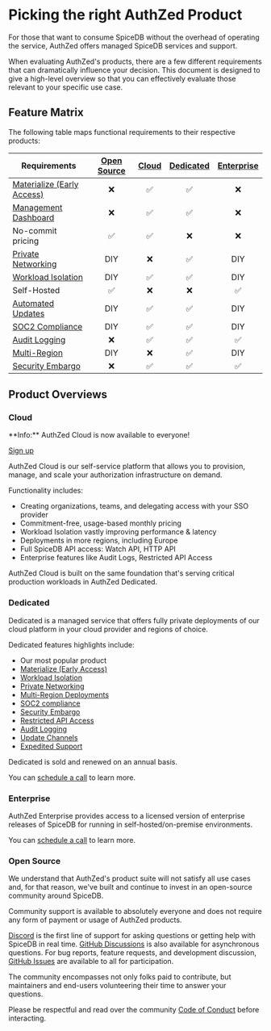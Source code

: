 
# Picking the right AuthZed Product

For those that want to consume SpiceDB without the overhead of operating the service, AuthZed offers managed SpiceDB services and support.

When evaluating AuthZed's products, there are a few different requirements that can dramatically influence your decision.
This document is designed to give a high-level overview so that you can effectively evaluate those relevant to your specific use case.

## Feature Matrix

The following table maps functional requirements to their respective products:

| Requirements                 | [Open Source] | [Cloud] | [Dedicated] | [Enterprise] |
|------------------------------|:-------------:|:-------:|:-----------:|:------------:|
| [Materialize (Early Access)] |       ❌       |    ✅    |      ✅      |      ❌       |
| [Management Dashboard]       |       ❌       |    ✅    |      ✅      |      ❌       |
| No-commit pricing            |       ✅       |    ✅    |      ❌      |      ❌       |
| [Private Networking]         |      DIY      |    ❌    |      ✅      |     DIY      |
| [Workload Isolation]         |      DIY      |    ✅    |      ✅      |     DIY      |
| Self-Hosted                  |       ✅       |    ❌    |      ❌      |      ✅       |
| [Automated Updates]          |      DIY      |    ✅    |      ✅      |     DIY      |
| [SOC2 Compliance]            |      DIY      |    ✅    |      ✅      |     DIY      |
| [Audit Logging]              |       ❌       |    ✅    |      ✅      |      ✅       |
| [Multi-Region]               |      DIY      |    ❌    |      ✅      |     DIY      |
| [Security Embargo]           |       ❌       |    ✅    |      ✅      |      ✅       |

[Cloud]: #cloud
[Dedicated]: #dedicated
[Enterprise]: #enterprise
[Open Source]: #open-source

[Materialize (Early Access)]: ../concepts/authzed-materialize
[Audit Logging]: ../concepts/audit-logging
[Automated Updates]: ../concepts/update-channels
[Management Dashboard]: ../concepts/management-dashboard
[Multi-Region]: ../concepts/multi-region
[SOC2 Compliance]: https://security.authzed.com
[Security Embargo]: ../concepts/security-embargo

## Product Overviews

### Cloud

<Callout type="info">
  **Info:**
  AuthZed Cloud is now available to everyone!

  [Sign up](https://authzed.com/cloud/signup)
</Callout>

AuthZed Cloud is our self-service platform that allows you to provision, manage, and scale your authorization infrastructure on demand.

Functionality includes:

- Creating organizations, teams, and delegating access with your SSO provider
- Commitment-free, usage-based monthly pricing
- Workload Isolation vastly improving performance & latency
- Deployments in more regions, including Europe
- Full SpiceDB API access: Watch API, HTTP API
- Enterprise features like Audit Logs, Restricted API Access

AuthZed Cloud is built on the same foundation that's serving critical production workloads in AuthZed Dedicated.

### Dedicated

Dedicated is a managed service that offers fully private deployments of our cloud platform in your cloud provider and regions of choice.

Dedicated features highlights include:

- Our most popular product
- [Materialize (Early Access)]
- [Workload Isolation]
- [Private Networking]
- [Multi-Region Deployments]
- [SOC2 compliance]
- [Security Embargo]
- [Restricted API Access]
- [Audit Logging]
- [Update Channels]
- [Expedited Support]

Dedicated is sold and renewed on an annual basis.

You can [schedule a call] to learn more.

[Materialize (Early Access)]: ../concepts/authzed-materialize
[Multi-Region Deployments]: ../concepts/multi-region
[Private Networking]: ../concepts/private-networking
[Workload Isolation]: ../concepts/workload-isolation
[SOC2 compliance]: https://security.authzed.com
[Update Channels]: ../concepts/update-channels
[Security Embargo]: ../concepts/security-embargo
[Restricted API Access]: ../concepts/restricted-api-access
[Expedited Support]: ../concepts/expedited-support
[schedule a call]: https://authzed.com/call?utm_source=docs

### Enterprise

AuthZed Enterprise provides access to a licensed version of enterprise releases of SpiceDB for running in self-hosted/on-premise environments.

You can [schedule a call] to learn more.

[schedule a call]: https://authzed.com/call?utm_source=docs

### Open Source

We understand that AuthZed's product suite will not satisfy all use cases and, for that reason, we've built and continue to invest in an open-source community around SpiceDB.

Community support is available to absolutely everyone and does not require any form of payment or usage of AuthZed products.

[Discord] is the first line of support for asking questions or getting help with SpiceDB in real time.
[GitHub Discussions] is also available for asynchronous questions.
For bug reports, feature requests, and development discussion, [GitHub Issues] are available to all for participation.

<Callout type="info">
  The community encompasses not only folks paid to contribute, but maintainers and end-users volunteering their time to answer your questions.

  Please be respectful and read over the community [Code of Conduct] before interacting.
</Callout>

[discord]: https://authzed.com/discord
[github discussions]: https://github.com/orgs/authzed/discussions/categories/q-a
[github issues]: https://github.com/authzed/spicedb/issues
[Code of Conduct]: https://github.com/authzed/spicedb/blob/main/CODE-OF-CONDUCT.md
